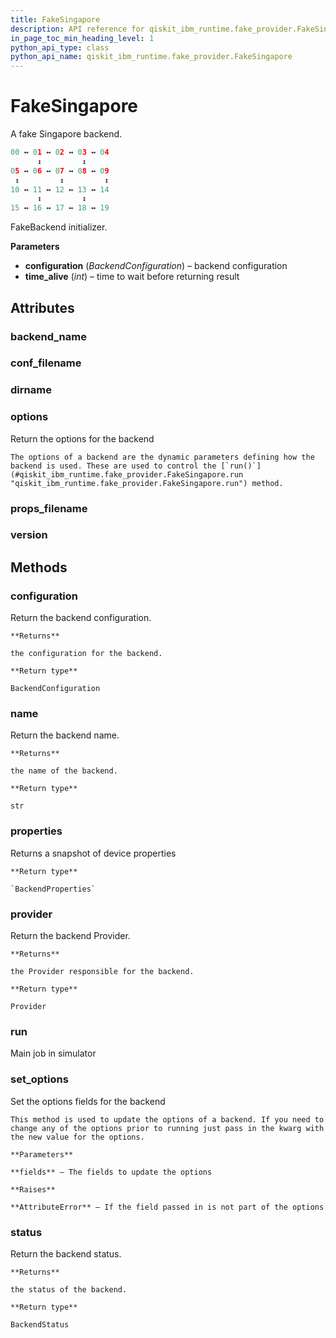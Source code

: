 ```yaml
---
title: FakeSingapore
description: API reference for qiskit_ibm_runtime.fake_provider.FakeSingapore
in_page_toc_min_heading_level: 1
python_api_type: class
python_api_name: qiskit_ibm_runtime.fake_provider.FakeSingapore
---
```


# FakeSingapore

<Class id="qiskit_ibm_runtime.fake_provider.FakeSingapore" github="https://github.com/Qiskit/qiskit-ibm-runtime/tree/stable/0.21/qiskit_ibm_runtime/fake_provider/backends/singapore/fake_singapore.py#L41-L58" signature="FakeSingapore">
  A fake Singapore backend.

  ```python
  00 ↔ 01 ↔ 02 ↔ 03 ↔ 04
        ↕         ↕
  05 ↔ 06 ↔ 07 ↔ 08 ↔ 09
   ↕         ↕         ↕
  10 ↔ 11 ↔ 12 ↔ 13 ↔ 14
        ↕         ↕
  15 ↔ 16 ↔ 17 ↔ 18 ↔ 19
  ```

  FakeBackend initializer.

  **Parameters**

  *   **configuration** (*BackendConfiguration*) – backend configuration
  *   **time\_alive** (*int*) – time to wait before returning result

  ## Attributes

  ### backend\_name

  <Attribute id="qiskit_ibm_runtime.fake_provider.FakeSingapore.backend_name" name="backend_name" attributeValue="= 'fake_singapore'" />

  ### conf\_filename

  <Attribute id="qiskit_ibm_runtime.fake_provider.FakeSingapore.conf_filename" name="conf_filename" attributeValue="= 'conf_singapore.json'" />

  ### dirname

  <Attribute id="qiskit_ibm_runtime.fake_provider.FakeSingapore.dirname" name="dirname" attributeValue="= '/home/runner/work/qiskit-ibm-runtime/qiskit-ibm-runtime/qiskit_ibm_runtime/fake_provider/backends/singapore'" />

  ### options

  <Attribute id="qiskit_ibm_runtime.fake_provider.FakeSingapore.options" name="options">
    Return the options for the backend

    The options of a backend are the dynamic parameters defining how the backend is used. These are used to control the [`run()`](#qiskit_ibm_runtime.fake_provider.FakeSingapore.run "qiskit_ibm_runtime.fake_provider.FakeSingapore.run") method.
  </Attribute>

  ### props\_filename

  <Attribute id="qiskit_ibm_runtime.fake_provider.FakeSingapore.props_filename" name="props_filename" attributeValue="= 'props_singapore.json'" />

  ### version

  <Attribute id="qiskit_ibm_runtime.fake_provider.FakeSingapore.version" name="version" attributeValue="= 1" />

  ## Methods

  ### configuration

  <Function id="qiskit_ibm_runtime.fake_provider.FakeSingapore.configuration" name="configuration" signature="configuration()">
    Return the backend configuration.

    **Returns**

    the configuration for the backend.

    **Return type**

    BackendConfiguration
  </Function>

  ### name

  <Function id="qiskit_ibm_runtime.fake_provider.FakeSingapore.name" name="name" signature="name()">
    Return the backend name.

    **Returns**

    the name of the backend.

    **Return type**

    str
  </Function>

  ### properties

  <Function id="qiskit_ibm_runtime.fake_provider.FakeSingapore.properties" name="properties" github="https://github.com/Qiskit/qiskit-ibm-runtime/tree/stable/0.21/qiskit_ibm_runtime/fake_provider/fake_qasm_backend.py#L44-L48" signature="properties()">
    Returns a snapshot of device properties

    **Return type**

    `BackendProperties`
  </Function>

  ### provider

  <Function id="qiskit_ibm_runtime.fake_provider.FakeSingapore.provider" name="provider" signature="provider()">
    Return the backend Provider.

    **Returns**

    the Provider responsible for the backend.

    **Return type**

    Provider
  </Function>

  ### run

  <Function id="qiskit_ibm_runtime.fake_provider.FakeSingapore.run" name="run" github="https://github.com/Qiskit/qiskit-ibm-runtime/tree/stable/0.21/qiskit_ibm_runtime/fake_provider/fake_backend.py#L545-L574" signature="run(run_input, **kwargs)">
    Main job in simulator
  </Function>

  ### set\_options

  <Function id="qiskit_ibm_runtime.fake_provider.FakeSingapore.set_options" name="set_options" signature="set_options(**fields)">
    Set the options fields for the backend

    This method is used to update the options of a backend. If you need to change any of the options prior to running just pass in the kwarg with the new value for the options.

    **Parameters**

    **fields** – The fields to update the options

    **Raises**

    **AttributeError** – If the field passed in is not part of the options
  </Function>

  ### status

  <Function id="qiskit_ibm_runtime.fake_provider.FakeSingapore.status" name="status" signature="status()">
    Return the backend status.

    **Returns**

    the status of the backend.

    **Return type**

    BackendStatus
  </Function>
</Class>

